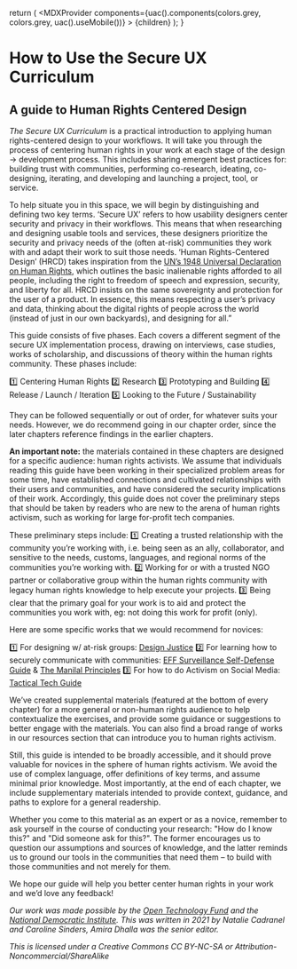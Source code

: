 
  return (
    <MDXProvider
      components={uac().components(colors.grey, colors.grey, uac().useMobile())}
    >
      {children}
    </MDXProvider>
  );
}

[comment]: # "↓↓↓ Editable ↓↓↓"

# How to Use the Secure UX Curriculum

## A guide to Human Rights Centered Design

*The Secure UX Curriculum* is a practical introduction to applying human rights-centered design to your workflows. It will take you through the process of centering human rights in your work at each stage of the design → development process. This includes sharing emergent best practices for: building trust with communities, performing co-research, ideating, co-designing, iterating, and developing and launching a project, tool, or service.

To help situate you in this space, we will begin by distinguishing and defining two key terms. ‘Secure UX’ refers to how usability designers center security and privacy in their workflows. This means that when researching and designing usable tools and services, these designers prioritize the security and privacy needs of the (often at-risk) communities they work with and adapt their work to suit those needs. ‘Human Rights-Centered Design’ (HRCD) takes inspiration from the [UN’s 1948 Universal Declaration on Human Rights](https://www.un.org/en/universal-declaration-human-rights/), which outlines the basic inalienable rights afforded to all people, including the right to freedom of speech and expression, security, and liberty for all. HRCD insists on the same sovereignty and protection for the user of a product. In essence, this means respecting a user’s privacy and data, thinking about the digital rights of people across the world (instead of just in our own backyards), and designing for all.”

This guide consists of five phases. Each covers a different segment of the secure UX implementation process, drawing on interviews, case studies, works of scholarship, and discussions of theory within the human rights community. These phases include: 

1️⃣ Centering Human Rights
2️⃣ Research
3️⃣ Prototyping and Building
4️⃣ Release / Launch / Iteration
5️⃣ Looking to the Future / Sustainability

They can be followed sequentially or out of order, for whatever suits your needs. However, we do recommend going in our chapter order, since the later chapters reference findings in the earlier chapters. 

**An important note:** the materials contained in these chapters are designed for a specific audience: human rights activists. We assume that individuals reading this guide have been working in their specialized problem areas for some time, have established connections and cultivated relationships with their users and communities, and have considered the security implications of their work. Accordingly, this guide does not cover the preliminary steps that should be taken by readers who are new to the arena of human rights activism, such as working for large for-profit tech companies. 

These preliminary steps include:
1️⃣ Creating a trusted relationship with the community you’re working with, i.e. being seen as an ally, collaborator, and sensitive to the needs, customs, languages, and regional norms of the communities you’re working with.
2️⃣ Working for or with a trusted NGO partner or collaborative group within the human rights community with legacy human rights knowledge to help execute your projects.
3️⃣ Being clear that the primary goal for your work is to aid and protect the communities you work with, eg: not doing this work for profit (only).

Here are some specific works that we would recommend for novices:

1️⃣ For designing w/ at-risk groups: [Design Justice](https://design-justice.pubpub.org/)
2️⃣ For learning how to securely communicate with communities: [EFF Surveillance Self-Defense Guide](https://ssd.eff.org/en) & [The Manilal Principles](https://manilaprinciples.org/index.html)
3️⃣ For how to do Activism on Social Media: [Tactical Tech Guide](https://ourdataourselves.tacticaltech.org/posts/23_guide_social_media/)

We’ve created supplemental materials (featured at the bottom of every chapter) for a more general or non-human rights audience to help contextualize the exercises, and provide some guidance or suggestions to better engage with the materials. You can also find a broad range of works in our resources section that can introduce you to human rights activism.  

Still, this guide is intended to be broadly accessible, and it should prove valuable for novices in the sphere of human rights activism. We avoid the use of complex language, offer definitions of key terms, and assume minimal prior knowledge. Most importantly, at the end of each chapter, we include supplementary materials intended to provide context, guidance, and paths to explore for a general readership.

Whether you come to this material as an expert or as a novice, remember to ask yourself in the course of conducting your research: "How do I know this?" and "Did someone ask for this?".  The former encourages us to question our assumptions and sources of knowledge, and the latter reminds us to ground our tools in the communities that need them – to build with those communities and not merely for them.

We hope our guide will help you better center human rights in your work and we’d love any feedback!

*Our work was made possible by the [Open Technology Fund](https://www.opentech.fund/) and the [National Democratic Institute](https://www.ndi.org/). This was written in 2021 by Natalie Cadranel and Caroline Sinders, Amira Dhalla was the senior editor.*

*This is licensed under a Creative Commons CC BY-NC-SA or Attribution-Noncommercial/ShareAlike*


